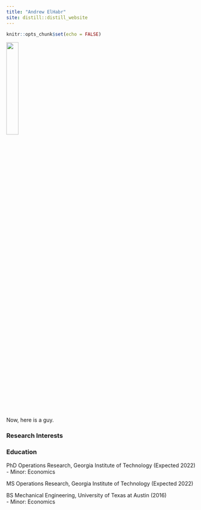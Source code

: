 ```yaml
---
title: "Andrew ElHabr"
site: distill::distill_website
---
```


```r
knitr::opts_chunk$set(echo = FALSE)

```


![](headshot-circle.jpg){width=25%}

Now, here is a guy.

### Research Interests

### Education

PhD Operations Research, Georgia Institute of Technology (Expected 2022) \
- Minor: Economics

MS Operations Research, Georgia Institute of Technology (Expected 2022) \

BS Mechanical Engineering, University of Texas at Austin (2016) \
- Minor: Economics